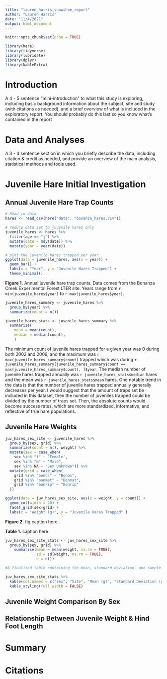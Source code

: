 ```yaml
---
title: "lauren_harris_snowshoe_report"
author: "Lauren Harris"
date: "11/4/2021"
output: html_document
---
```


```r
knitr::opts_chunk$set(echo = TRUE)

library(here)
library(tidyverse)
library(lubridate)
library(dplyr)
library(kableExtra)
```

# Introduction

A 4 - 5 sentence "mini-introduction" to what this study is exploring, including basic background information about the subject, site and study (with citations as needed), and a brief overview of what is included in the exploratory report. You should probably do this last so you know what’s contained in the report

# Data and Analyses

A 3 - 4 sentence section in which you briefly describe the data, including citation & credit as needed, and provide an overview of the main analysis, statistical methods and tools used.

# Juvenile Hare Initial Investigation

## Annual Juvenile Hare Trap Counts
```r
# Read in data
hares <- read_csv(here("data", "bonanza_hares.csv"))

# reduce data set to juvenile hares only
juvenile_hares <- hares %>% 
  filter(age == "j") %>% 
  mutate(date = mdy(date)) %>% 
  mutate(year = year(date))

# plot the juvenile hares trapped per year
ggplot(data = juvenile_hares, aes(x = year)) +
  geom_bar() +
  labs(x = "Year", y = "Juvenile Hares Trapped") +
  theme_minimal()
```

**Figure 1.** Annual juvenile hare trap counts. Data comes from the Bonanza Creek Experimental Forest LTER site. Years range from `r min(juvenile_hares$year)` to `r max(juvenile_hares$year)`. 

```r
juvenile_hares_summary <- juvenile_hares %>% 
  group_by(year) %>% 
  summarize(count = n())

juvenile_hares_stats <- juvenile_hares_summary %>% 
  summarize(
    mean = mean(count), 
    median = median(count), 
    )
```

The minimum count of juvenile hares trapped for a given year was 0 during both 2002 and 2009, and the maximum was `r max(juvenile_hares_summary$count)` trapped which was during `r juvenile_hares_summary[juvenile_hares_summary$count == max(juvenile_hares_summary$count), ]$year`. The median number of juvenile hares trapped annually was `r juvenile_hares_stats$median` hares and the mean was `r juvenile_hares_stats$mean` hares. One notable trend in the data is that the number of juvenile hares trapped annually generally decreases per year. I would suggest that the amount of traps set be included in this dataset, then the number of juveniles trapped could be divided by the number of traps set. Then, the absolute counts would become success rates, which are more standardized, informative, and reflective of true hare populations. 

## Juvenile Hare Weights

```r
juv_hares_sex_site <- juvenile_hares %>% 
  group_by(sex, grid) %>% 
  summarize(count = n(), weight) %>% 
  mutate(sex = case_when(
    sex %in% "f" ~ "Female", 
    sex %in% "m" ~ "Male", 
    sex %in% NA ~ "Sex Unknown")) %>% 
  mutate(grid = case_when(
    grid %in% "bonbs" ~ "Bonbs",
    grid %in% "bonmat" ~ "Bonmat",
    grid %in% "bonrip" ~ "Bonrip"
  ))

ggplot(data = juv_hares_sex_site, aes(x = weight, y = count)) +
  geom_col(width = 20) +
  facet_grid(sex~grid) +
  labs(x = "Weight (g)", y = "Juvenile Hares Trapped" )
```
**Figure 2.** fig caption here

**Table 1.** caption here

```r
juv_hares_sex_site_stats <- juv_hares_sex_site %>% 
  group_by(sex, grid) %>% 
	summarise(mean = mean(weight, na.rm = TRUE),
	          sd = sd(weight, na.rm = TRUE),
	          n = n()) 

#A finalized table containing the mean, standard deviation, and sample size for male and female juvenile snowshoe hares, with a table caption

juv_hares_sex_site_stats %>% 
  kable(col.names = c("Sex", "Site", "Mean (g)", "Standard Deviation (g)", "Sample Size")) %>% 
  kable_styling(full_width = FALSE)

```


## Juvenile Weight Comparison By Sex

## Relationship Between Juvenile Weight & Hind Foot Length

# Summary


# Citations
